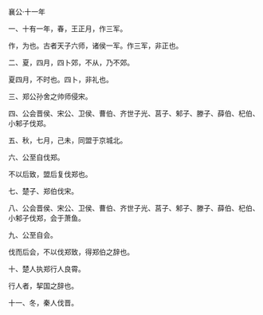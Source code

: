 

襄公·十一年

一、十有一年，春，王正月，作三军。

作，为也。古者天子六师，诸侯一军。作三军，非正也。

二、夏，四月，四卜郊，不从，乃不郊。

夏四月，不时也。四卜，非礼也。

三、郑公孙舍之帅师侵宋。

四、公会晋侯、宋公、卫侯、曹伯、齐世子光、莒子、邾子、滕子、薛伯、杞伯、小邾子伐郑。

五、秋，七月，己未，同盟于京城北。

六、公至自伐郑。

不以后致，盟后复伐郑也。

七、楚子、郑伯伐宋。

八、公会晋侯、宋公、卫侯、曹伯、齐世子光、莒子、邾子、滕子、薛伯、杞伯、小邾子伐郑，会于萧鱼。

九、公至自会。

伐而后会，不以伐郑致，得郑伯之辞也。

十、楚人执郑行人良霄。

行人者，挈国之辞也。

十一、冬，秦人伐晋。

